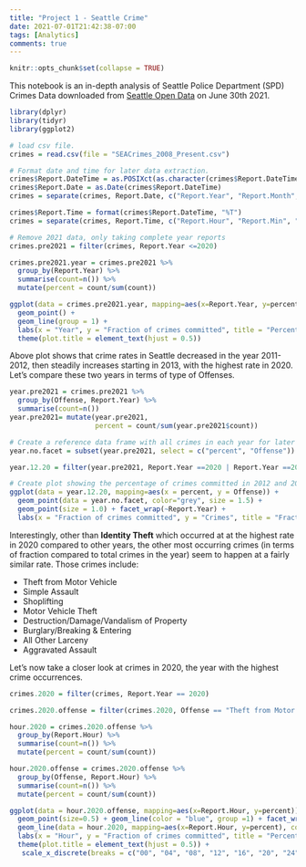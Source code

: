 ```yaml
---
title: "Project 1 - Seattle Crime"
date: 2021-07-01T21:42:38-07:00
tags: [Analytics]
comments: true
---
```


```r
knitr::opts_chunk$set(collapse = TRUE)
```

This notebook is an in-depth analysis of Seattle Police Department (SPD) Crimes Data downloaded from [Seattle Open Data](https://data.seattle.gov/Public-Safety/SPD-Crime-Data-2008-Present/tazs-3rd5) on June 30th 2021. 


```r
library(dplyr)
library(tidyr)
library(ggplot2)
```

```r
# load csv file.
crimes = read.csv(file = "SEACrimes_2008_Present.csv")
```

```r
# Format date and time for later data extraction.
crimes$Report.DateTime = as.POSIXct(as.character(crimes$Report.DateTime), format =  "%m/%d/%Y %H:%M")
crimes$Report.Date = as.Date(crimes$Report.DateTime)
crimes = separate(crimes, Report.Date, c("Report.Year", "Report.Month", "Report.Day"), sep = "[-]")

crimes$Report.Time = format(crimes$Report.DateTime, "%T")
crimes = separate(crimes, Report.Time, c("Report.Hour", "Report.Min", "Report.Sec"), sep = "[:]")
```

```r
# Remove 2021 data, only taking complete year reports
crimes.pre2021 = filter(crimes, Report.Year <=2020)

crimes.pre2021.year = crimes.pre2021 %>% 
  group_by(Report.Year) %>% 
  summarise(count=n()) %>% 
  mutate(percent = count/sum(count))

ggplot(data = crimes.pre2021.year, mapping=aes(x=Report.Year, y=percent)) + 
  geom_point() +
  geom_line(group = 1) +
  labs(x = "Year", y = "Fraction of crimes committed", title = "Percentage of crimes committed each year") +
  theme(plot.title = element_text(hjust = 0.5))
```

Above plot shows that crime rates in Seattle decreased in the year 2011-2012, then steadily increases starting in 2013, with the highest rate in 2020. Let's compare these two years in terms of type of Offenses.

```r

year.pre2021 = crimes.pre2021 %>% 
  group_by(Offense, Report.Year) %>% 
  summarise(count=n())
year.pre2021= mutate(year.pre2021,
                     percent = count/sum(year.pre2021$count))

# Create a reference data frame with all crimes in each year for later comparison.
year.no.facet = subset(year.pre2021, select = c("percent", "Offense"))

year.12.20 = filter(year.pre2021, Report.Year ==2020 | Report.Year ==2012)

# Create plot showing the percentage of crimes committed in 2012 and 2020 respective to all crimes in the same year
ggplot(data = year.12.20, mapping=aes(x = percent, y = Offense)) + 
  geom_point(data = year.no.facet, color="grey", size = 1.5) +
  geom_point(size = 1.0) + facet_wrap(~Report.Year) +
  labs(x = "Fraction of crimes committed", y = "Crimes", title = "Fraction of crimes committed in 2012 and 2020 by offense type") + theme(plot.title = element_text(hjust = 0))

```

Interestingly, other than **Identity Theft** which occurred at at the highest rate in 2020 compared to other years, the other most occurring crimes (in terms of fraction compared to total crimes in the year) seem to happen at a fairly similar rate. Those crimes include:

- Theft from Motor Vehicle
- Simple Assault
- Shoplifting
- Motor Vehicle Theft
- Destruction/Damage/Vandalism of Property
- Burglary/Breaking & Entering
- All Other Larceny
- Aggravated Assault


Let's now take a closer look at crimes in 2020, the year with the highest crime occurrences.

```r

crimes.2020 = filter(crimes, Report.Year == 2020)

crimes.2020.offense = filter(crimes.2020, Offense == "Theft from Motor Vehicle" | Offense == "Simple Assault" | Offense == "Motor Vehicle Theft" | Offense == "Identity Theft" | Offense == "Destruction/Damage/Vandalism of Property" | Offense == "Burglary/Breaking & Entering" | Offense == "All Other Larceny")

hour.2020 = crimes.2020.offense %>% 
  group_by(Report.Hour) %>% 
  summarise(count=n()) %>% 
  mutate(percent = count/sum(count))

hour.2020.offense = crimes.2020.offense %>% 
  group_by(Offense, Report.Hour) %>% 
  summarise(count=n()) %>% 
  mutate(percent = count/sum(count))

ggplot(data = hour.2020.offense, mapping=aes(x=Report.Hour, y=percent)) + 
  geom_point(size=0.5) + geom_line(color = "blue", group =1) + facet_wrap("Offense", ncol = 2) + 
  geom_line(data = hour.2020, mapping=aes(x=Report.Hour, y=percent), color = "grey", group=1) +
  labs(x = "Hour", y = "Fraction of crimes committed", title = "Percentage of crimes committed each hour by offense type") + 
  theme(plot.title = element_text(hjust = 0.5)) + 
   scale_x_discrete(breaks = c("00", "04", "08", "12", "16", "20", "24"), labels = c("0", "4", "8", "12", "16", "20", "24"))
```

